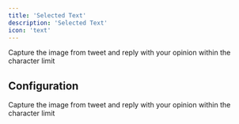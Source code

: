 ```yaml
---
title: 'Selected Text'
description: 'Selected Text'
icon: 'text'
---
```


<Card title="Selected Text in Action" img="/images/lexi-selected-text.png">
  Capture the image from tweet and reply with your opinion within the character limit
</Card>

## Configuration

<Card title="Selected Text Configuration" img="/images/lexi-selected-text-config.png">
  Capture the image from tweet and reply with your opinion within the character limit
</Card>
